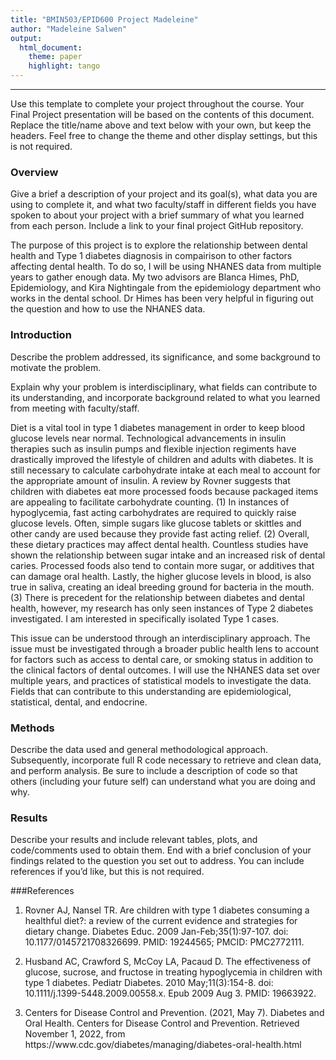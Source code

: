```yaml
---
title: "BMIN503/EPID600 Project Madeleine"
author: "Madeleine Salwen"
output: 
  html_document:
    theme: paper 
    highlight: tango
---
```



***
Use this template to complete your project throughout the course. Your Final Project presentation will be based on the contents of this document. Replace the title/name above and text below with your own, but keep the headers. Feel free to change the theme and other display settings, but this is not required.

### Overview
Give a brief a description of your project and its goal(s), what data you are using to complete it, and what two faculty/staff in different fields you have spoken to about your project with a brief summary of what you learned from each person. Include a link to your final project GitHub repository.

The purpose of this project is to explore the relationship between dental health and Type 1 diabetes diagnosis in compairison to other factors affecting dental health. To do so, I will be using NHANES data from multiple years to gather enough data. My two advisors are Blanca Himes, PhD, Epidemiology, and Kira Nightingale from the epidemiology department who works in the dental school. Dr Himes has been very helpful in figuring out the question and how to use the NHANES data.  

### Introduction 
Describe the problem addressed, its significance, and some background to motivate the problem.

Explain why your problem is interdisciplinary, what fields can contribute to its understanding, and incorporate background related to what you learned from meeting with faculty/staff.

Diet is a vital tool in type 1 diabetes management in order to keep blood glucose levels near normal. Technological advancements in insulin therapies such as insulin pumps and flexible injection regiments have drastically improved the lifestyle of children and adults with diabetes. It is still necessary to calculate carbohydrate intake at each meal to account for the appropriate amount of insulin. A review by Rovner suggests that children with diabetes eat more processed foods because packaged items are appealing to facilitate carbohydrate counting. (1) In instances of hypoglycemia, fast acting carbohydrates are required to quickly raise glucose levels. Often, simple sugars like glucose tablets or skittles and other candy are used because they provide fast acting relief. (2) Overall, these dietary practices may affect dental health. Countless studies have shown the relationship between sugar intake and an increased risk of dental caries. Processed foods also tend to contain more sugar, or additives that can damage oral health. Lastly, the higher glucose levels in blood, is also true in saliva, creating an ideal breeding ground for bacteria in the mouth. (3) There is precedent for the relationship between diabetes and dental health, however, my research has only seen instances of Type 2 diabetes investigated. I am interested in specifically isolated Type 1 cases. 

This issue can be understood through an interdisciplinary approach. The issue must be investigated through a broader public health lens to account for factors such as access to dental care, or smoking status in addition to the clinical factors of dental outcomes. I will use the NHANES data set over multiple years, and practices of statistical models to investigate the data. Fields that can contribute to this understanding are epidemiological, statistical, dental, and endocrine. 

### Methods
Describe the data used and general methodological approach. Subsequently, incorporate full R code necessary to retrieve and clean data, and perform analysis. Be sure to include a description of code so that others (including your future self) can understand what you are doing and why. 


### Results
Describe your results and include relevant tables, plots, and code/comments used to obtain them. End with a brief conclusion of your findings related to the question you set out to address. You can include references if you'd like, but this is not required.

###References

(1) Rovner AJ, Nansel TR. Are children with type 1 diabetes consuming a healthful diet?: a review of the current evidence and strategies for dietary change. Diabetes Educ. 2009 Jan-Feb;35(1):97-107. doi: 10.1177/0145721708326699. PMID: 19244565; PMCID: PMC2772111.

(2) Husband AC, Crawford S, McCoy LA, Pacaud D. The effectiveness of glucose, sucrose, and fructose in treating hypoglycemia in children with type 1 diabetes. Pediatr Diabetes. 2010 May;11(3):154-8. doi: 10.1111/j.1399-5448.2009.00558.x. Epub 2009 Aug 3. PMID: 19663922.

(3) Centers for Disease Control and Prevention. (2021, May 7). Diabetes and Oral Health. Centers for Disease Control and Prevention. Retrieved November 1, 2022, from https://www.cdc.gov/diabetes/managing/diabetes-oral-health.html 

